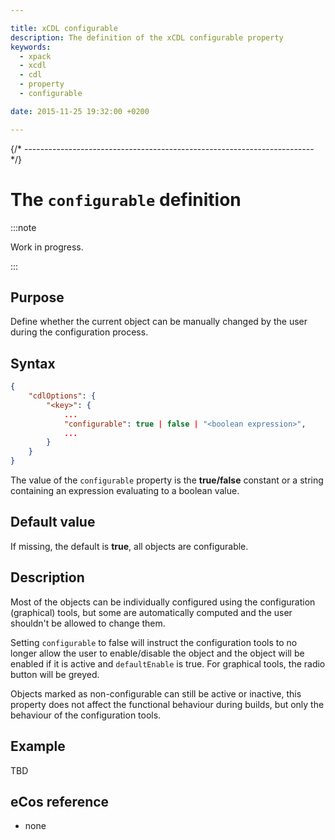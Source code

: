 ```yaml
---

title: xCDL configurable
description: The definition of the xCDL configurable property
keywords:
  - xpack
  - xcdl
  - cdl
  - property
  - configurable

date: 2015-11-25 19:32:00 +0200

---
```



{/* ------------------------------------------------------------------------ */}

# The `configurable` definition

:::note

Work in progress.

:::

## Purpose

Define whether the current object can be manually changed by the user during the configuration process.

## Syntax

```json {5}
{
    "cdlOptions": {
        "<key>": {
            ...
            "configurable": true | false | "<boolean expression>",
            ...
        }
    }
}
```

The value of the `configurable` property is the **true/false** constant or a string containing an expression evaluating to a boolean value.

## Default value

If missing, the default is **true**, all objects are configurable.

## Description

Most of the objects can be individually configured using the configuration (graphical) tools, but some are automatically computed and the user shouldn't be allowed to change them.

Setting `configurable` to false will instruct the configuration tools to no longer allow the user to enable/disable the object and the object will be enabled if it is active and `defaultEnable` is true. For graphical tools, the radio button will be greyed.

Objects marked as non-configurable can still be active or inactive, this property does not affect the functional behaviour during builds, but only the behaviour of the configuration tools.

## Example

TBD


## eCos reference

- none
